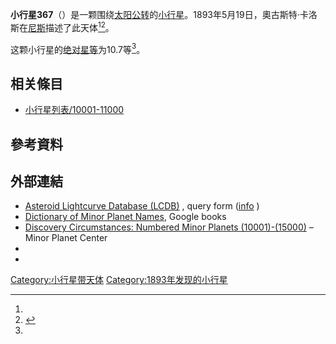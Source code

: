 {{Infobox planet
 | minorplanet     = yes
 | name            = 367 Amicitia
 | background      = #D6D6D6
 | image = 
 | image_size      = 
 | caption         =
 | discovery_ref   =  <ref name="MPC-object" />
 | discoverer      = [[奧古斯特·卡洛斯|奧古斯特·卡洛斯]]
 | discovery_site  = [[尼斯|尼斯]]
 | discovered      = 1893年5月19日
 | mpc_name        = 367 Amicitia
 | alt_names       = 367 Amicitia
 | pronounced      = 
 | named_after     = <ref name="MPC-object" />
 | mp_category     = [[主帶小行星|主帶小行星]] <ref name="MPC-object" /><ref name="jpldata" />
 | orbit_ref       = <ref name="a">[http://ssd.jpl.nasa.gov/sbdb.cgi?sstr=367 367] {{Wayback|url=http://ssd.jpl.nasa.gov/sbdb.cgi?sstr=367 |date=20210718205437 }}，小行星數據庫瀏覽器（JPL Small-Body Database Browser）－[[美国国家航空航天局|美国国家航空航天局]]喷气推进实验室</ref>
 | epoch           = 2018-03-23.0（[[儒略日|JD]] 2458200.5）
 | uncertainty     = 0
 | observation_arc = 
 | aphelion = {{convert|2.431|AU|km|3|abbr=on|lk=out}}
 | perihelion      = {{convert|2.0077835|AU|km|3|abbr=on}}
 | semimajor       = 2.2192043
 | eccentricity    = 0.0952688
 | period          = 3.31[[儒略年|yr]]
 | mean_anomaly    = 2.52983[[度|°]]
 | mean_motion     = {{Deg2DMS|0.29813150|sup=ms}} / day
 | inclination     = 2.94154
 | asc_node        = 83.45058°
 | arg_peri        = 55.64920
 | mean_diameter   = 
 | rotation        = 
 | albedo          =
 | spectral_type   =
 | abs_magnitude   = 10.7<ref name="jpldata" />
}}
'''小行星367'''（{{lang-en|367 Amicitia}}）是一颗围绕[[太阳|太阳]][[公转|公转]]的[[小行星|小行星]]。1893年5月19日，奧古斯特·卡洛斯在[[尼斯|尼斯]]描述了此天体<ref name="a" /><ref>{{cite news|title=小行星列表|url=http://cfa-www.harvard.edu/iau/lists/NumberedMPs.txt|accessdate=2018-10-19|newspaper=哈佛大学|archive-date=2008-05-17|archive-url=https://web.archive.org/web/20080517010638/http://cfa-www.harvard.edu/iau/lists/NumberedMPs.txt|dead-url=no}}</ref>。

这颗小行星的[[绝对星等|绝对星等]]为10.7等<ref name="a" />。

== 相关條目 ==
*[[小行星列表/10001-11000|小行星列表/10001-11000]]

== 參考資料 ==
{{reflist|refs=

<ref name="jpldata">{{cite web
 |type         = 2018-01-26 last obs.
 |title        = JPL Small-Body Database Browser:367 Amicitia-367 Amicitia
 |url          = https://ssd.jpl.nasa.gov/sbdb.cgi?sstr=367
 |publisher    = [[Jet_Propulsion_Laboratory|Jet Propulsion Laboratory]]
 |accessdate   = 28 March 2018
 |archive-date = 2021-07-18
 |archive-url  = https://web.archive.org/web/20210718205437/https://ssd.jpl.nasa.gov/sbdb.cgi?sstr=367
 |dead-url     = no
}}</ref>

<ref name="MPC-object">{{cite web
  |title      = 367 Amicitia
  |work      = Minor Planet Center
  |url      = https://www.minorplanetcenter.net/db_search/show_object?object_id=367
  |accessdate      = 28 March 2018
  |archive-date      = 2016-03-04
  |archive-url      = https://web.archive.org/web/20160304101019/http://minorplanetcenter.net/db_search/show_object?object_id=367
  |dead-url      = no
  }}</ref>

}}

==  外部連結 ==
* [http://www.minorplanet.info/PHP/lcdbsummaryquery.php Asteroid Lightcurve Database (LCDB)] {{Wayback|url=http://www.minorplanet.info/PHP/lcdbsummaryquery.php |date=20171210173955 }}, query form ([http://www.minorplanet.info/lightcurvedatabase.html info] {{Wayback|url=http://www.minorplanet.info/lightcurvedatabase.html |date=20171216050541 }})
* [https://books.google.com/books?id=aeAg1X7afOoC&pg Dictionary of Minor Planet Names], Google books
* [http://www.minorplanetcenter.net/iau/lists/NumberedMPs010001.html Discovery Circumstances: Numbered Minor Planets (10001)-(15000)] {{Wayback|url=http://www.minorplanetcenter.net/iau/lists/NumberedMPs010001.html |date=20180612162317 }} – Minor Planet Center
* {{AstDys|367}}
* {{JPL small body}}

{{Minor Planet Number|[[小行星366|小行星366]]|[[小行星368|小行星368]]}}
{{小天体}}

[[Category:小行星带天体|Category:小行星带天体]]
[[Category:1893年发现的小行星|Category:1893年发现的小行星]]